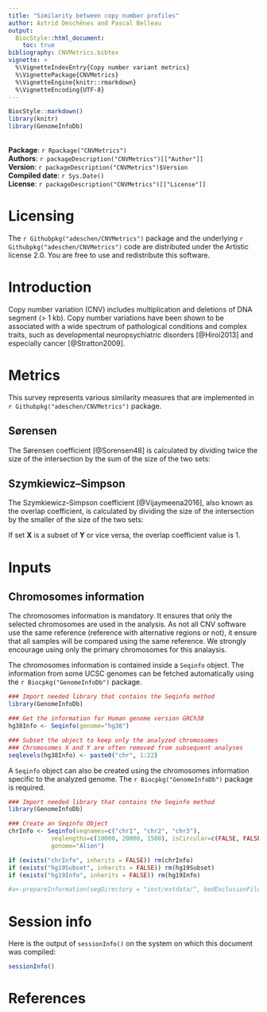 ```yaml
---
title: "Similarity between copy number profiles"
author: Astrid Deschênes and Pascal Belleau
output:
  BiocStyle::html_document:
    toc: true
bibliography: CNVMetrics.bibtex
vignette: >
  %\VignetteIndexEntry{Copy number variant metrics}
  %\VignettePackage{CNVMetrics}
  %\VignetteEngine{knitr::rmarkdown}
  %\VignetteEncoding{UTF-8}
---
```


```r
BiocStyle::markdown()
library(knitr)
library(GenomeInfoDb)

```

<br />
**Package**: `r Rpackage("CNVMetrics")`<br />
**Authors**: `r packageDescription("CNVMetrics")[["Author"]]`<br />
**Version**: `r packageDescription("CNVMetrics")$Version`<br />
**Compiled date**: `r Sys.Date()`<br />
**License**: `r packageDescription("CNVMetrics")[["License"]]`<br />


# Licensing 

The `r Githubpkg("adeschen/CNVMetrics")` package and the underlying 
`r Githubpkg("adeschen/CNVMetrics")` code are distributed under the 
Artistic license 2.0. You are free to use and redistribute this software. 

# Introduction

Copy number variation (CNV) includes multiplication and deletions of DNA
segment (> 1 kb). Copy number variations have been shown to be associated 
with a wide spectrum of pathological conditions and complex traits, such 
as developmental neuropsychiatric disorders [@Hiroi2013] and especially 
cancer [@Stratton2009]. 

# Metrics

This survey represents various similarity measures that are implemented in 
`r Githubpkg("adeschen/CNVMetrics")` package.

## Sørensen


The Sørensen coefficient [@Sorensen48] is calculated by dividing twice the  
size of the intersection by the sum of the size of the two sets:

\begin{equation}
  \frac{2\times  \left| X \cap Y \right| }{\left| X \right| + \left| Y \right|}
  (\#eq:sorensen)
\end{equation}    


## Szymkiewicz–Simpson

The Szymkiewicz–Simpson coefficient [@Vijaymeena2016], also known as the 
overlap coefficient, is calculated by dividing the size of the intersection 
by the smaller of the size of the two sets:

\begin{equation}
  \frac{\left| X \cap Y \right| }{min \left(\left| X \right| , \left| Y \right|\right)}
  (\#eq:szymkiewicz)
\end{equation}    

If set **X** is a subset of **Y** or vice versa, the overlap coefficient 
value is 1. 


# Inputs

## Chromosomes information 

The chromosomes information is mandatory. It ensures that only the selected
chromosomes are used in the analysis. As not all CNV software use the same
reference (reference with alternative regions or not), it ensure that
all samples will be compared using the same reference. We strongly encourage 
using only the primary chromosomes for this analaysis.

The chromosomes information is contained inside a `Seqinfo` object. The 
information from some UCSC genomes can be fetched automatically using
the `r Biocpkg("GenomeInfoDb")` package. 

```r
### Import needed library that contains the Seqinfo method
library(GenomeInfoDb)

### Get the information for Human genome version GRCh38
hg38Info <- Seqinfo(genome="hg38")

### Subset the object to keep only the analyzed chromosomes
### Chromosomes X and Y are often removed from subsequent analyses
seqlevels(hg38Info) <- paste0("chr", 1:22)
```

A `Seqinfo` object can also be created using the chromosomes information 
specific to the analyzed genome. The `r Biocpkg("GenomeInfoDb")` package is
required.

```r
### Import needed library that contains the Seqinfo method
library(GenomeInfoDb)

### Create an Seqinfo Object
chrInfo <- Seqinfo(seqnames=c("chr1", "chr2", "chr3"),
            seqlengths=c(10000, 20000, 1500), isCircular=c(FALSE, FALSE, FALSE),
            genome="Alien")
```

```r
if (exists("chrInfo", inherits = FALSE)) rm(chrInfo)
if (exists("hg19Subset", inherits = FALSE)) rm(hg19Subset)
if (exists("hg19Info", inherits = FALSE)) rm(hg19Info)
```



```r
#a<-prepareInformation(segDirectory = "inst/extdata/", bedExclusionFile = "inst/extdata/exclusion.bed", segmentWithHeader = FALSE, chrInfo = hg38Info)

```


# Session info

Here is the output of `sessionInfo()` on the system on which this document was 
compiled:

```r
sessionInfo()
```


# References


